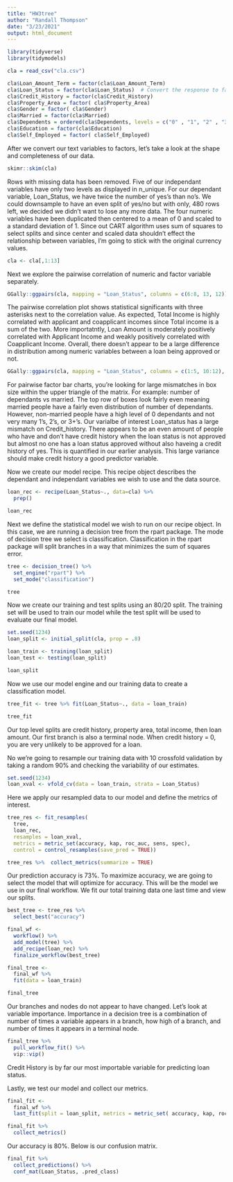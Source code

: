 ---
title: "HW3tree"
author: "Randall Thompson"
date: "3/23/2021"
output: html_document
---
```{r}
library(tidyverse)
library(tidymodels)

cla = read_csv("cla.csv")

cla$Loan_Amount_Term = factor(cla$Loan_Amount_Term)
cla$Loan_Status = factor(cla$Loan_Status)  # Convert the response to factor
cla$Credit_History = factor(cla$Credit_History)
cla$Property_Area = factor( cla$Property_Area)
cla$Gender = factor( cla$Gender)
cla$Married = factor(cla$Married)
cla$Dependents = ordered(cla$Dependents, levels = c("0" , "1", "2" , "3+") )
cla$Education = factor(cla$Education)
cla$Self_Employed = factor( cla$Self_Employed)
```

After we convert our text variables to factors, let's take a look at the shape and completeness of our data. 

```{r}
skimr::skim(cla)
```

Rows with missing data has been removed. Five of our independant variables have only two levels as displayed in n_unique. For our dependant variable, Loan_Status, we have twice the number of yes's than no's. We could downsample to have an even split of yes/no but with only, 480 rows left, we decided we didn't want to lose any more data. The four numeric variables have been duplicated then centered to a mean of 0 and scaled to a standard deviation of 1. Since out CART algorithm uses sum of squares to select splits and since center and scaled data shouldn't effect the relationship between variables, I'm going to stick with the original currency values. 

```{r}
cla <- cla[,1:13]
```


Next we explore the pairwise correlation of numeric and factor variable separately.

```{r}
GGally::ggpairs(cla, mapping = "Loan_Status", columns = c(6:8, 13, 12)) %>% print()
```
The pairwise correlation plot shows statistical significants with three asterisks next to the correlation value. As expected, Total Income is highly correlated with applicant and coapplicant incomes since Total income is a sum of the two. More importatntly, Loan Amount is moderately positively correlated with Applicant Income and weakly positively correlated with Coapplicant Income. Overall, there doesn't appear to be a large difference in distribution among numeric variables between a loan being approved or not.

```{r}
GGally::ggpairs(cla, mapping = "Loan_Status", columns = c(1:5, 10:12), ) %>% print()
```

For pairwise factor bar charts, you're looking for large mismatches in box size within the upper triangle of the matrix. For example: number of dependants vs married. The top row of boxes look fairly even meaning married people have a fairly even distribution of number of dependants. However, non-married people have a high level of 0 dependants and not very many 1's, 2's, or 3+'s. Our varialbe of interest Loan_status has a large mismatch on Credit_history. There appears to be an even amount of people who have and don't have credit history when the loan status is not approved but almost no one has a loan status approved without also haveing a credit history of yes. This is quantified in our earlier analysis. This large variance should make credit history a good predictor variable.

Now we create our model recipe. This recipe object describes the dependant and independant variables we wish to use and the data source. 
```{r}
loan_rec <- recipe(Loan_Status~., data=cla) %>% 
  prep()

loan_rec
```

Next we define the statistical model we wish to run on our recipe object. In this case, we are running a decision tree from the rpart package. The mode of decision tree we select is classification. Classification in the rpart package will split branches in a way that minimizes the sum of squares error.
```{r}
tree <- decision_tree() %>% 
  set_engine("rpart") %>% 
  set_mode("classification")

tree
```

Now we create our training and test splits using an 80/20 split. The training set will be used to train our model while the test split will be used to evaluate our final model.
```{r}
set.seed(1234)
loan_split <- initial_split(cla, prop = .8)

loan_train <- training(loan_split)
loan_test <- testing(loan_split)

loan_split
```

Now we use our model engine and our training data to create a classification model.
```{r}
tree_fit <- tree %>% fit(Loan_Status~., data = loan_train)

tree_fit 
```

Our top level splits are credit history, property area, total income, then loan amount. Our first branch is also a terminal node. When credit history = 0, you are very unlikely to be approved for a loan. 

No we're going to resample our training data with 10 crossfold validation by taking a random 90% and checking the variability of our estimates. 
```{r}
set.seed(1234)
loan_xval <- vfold_cv(data = loan_train, strata = Loan_Status) 
```

Here we apply our resampled data to our model and define the metrics of interest.
```{r}
tree_res <- fit_resamples(
  tree,
  loan_rec,
  resamples = loan_xval, 
  metrics = metric_set(accuracy, kap, roc_auc, sens, spec),
  control = control_resamples(save_pred = TRUE)) 

tree_res %>%  collect_metrics(summarize = TRUE)
```

Our prediction accuracy is 73%. To maximize accuracy, we are going to select the model that will optimize for accuracy. This will be the model we use in our final workflow. We fit our total training data one last time and view our splits. 

```{r}
best_tree <- tree_res %>%
  select_best("accuracy")

final_wf <- 
  workflow() %>% 
  add_model(tree) %>% 
  add_recipe(loan_rec) %>%
  finalize_workflow(best_tree)

final_tree <- 
  final_wf %>%
  fit(data = loan_train)

final_tree
```

Our branches and nodes do not appear to have changed. Let's look at variable importance. Importance in a decision tree is a combination of number of times a variable appears in a branch, how high of a branch, and number of times it appears in a terminal node. 

```{r}
final_tree %>% 
  pull_workflow_fit() %>% 
  vip::vip()
```

Credit History is by far our most importable variable for predicting loan status. 

Lastly, we test our model and collect our metrics. 

```{r}
final_fit <- 
  final_wf %>%
  last_fit(split = loan_split, metrics = metric_set( accuracy, kap, roc_auc, sens, spec))

final_fit %>%
  collect_metrics()
```

Our accuracy is 80%. Below is our confusion matrix. 

```{r}
final_fit %>%
  collect_predictions() %>% 
  conf_mat(Loan_Status, .pred_class)
```

